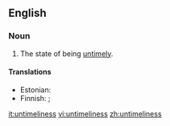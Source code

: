 ==English==
===Noun===
{{en-noun|-}}

# The state of being [[untimely]].

====Translations====
{{trans-top|state of being untimely}}
* Estonian: {{t|et|ajakohatus}}
* Finnish: {{t+|fi|huono}} {{t-|fi|ajoitus}}; {{t|fi|ennenaikaisuus}}
{{trans-mid}}
{{trans-bottom}}

[[it:untimeliness]]
[[vi:untimeliness]]
[[zh:untimeliness]]